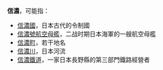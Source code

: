 '''信濃'''，可能指：
*[[信濃國|信濃國]]，日本古代的令制國
*[[信濃號航空母艦|信濃號航空母艦]]，二战时期日本海軍的一艘航空母艦
*[[信濃町|信濃町]]，若干地名
*[[信濃川|信濃川]]，日本河流
*[[信濃鐵道|信濃鐵道]]，一家日本長野縣的第三部門鐵路經營者

{{Disambig|X|cat=二字日本相關消歧義}}